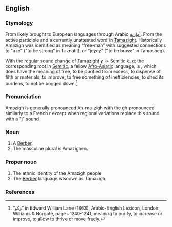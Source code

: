 {{also|amazigh}}
==English==

===Etymology===
From {{der|en|tzm|ⴰⵎⴰⵣⵉⵖ}} likely brought to European languages through Arabic [[أمازيغ]]. From the active participle {{m|tzm|ⴰⵎ}} and {{m|tzm|ⴰⵣⵉⵖ}} a currently unattested word in [[Tamazight]]. Historically Amazigh was identified as meaning “free-man” with suggested connections to "aze" ("to be strong" in Taznatit), or "jeɣeɣ" ("to be brave" in Tamasheq).

With the regular sound change of [[Tamazight]] [[ɣ]] → Semitic [[k]], [[q]]; the corresponding root in [[Semitic]], a fellow [[Afro-Asiatic]] language, is {{ar-root|ز|ك|و|nocat=1}}, which does have the meaning of free, to be purified from excess, to dispense of filth or materials, to improve, to free something of inefficiencies, to shed its burdens, to not be bogged down.<ref name="Lane">“زكو” in Edward William Lane (1863), Arabic-English Lexicon, London: Williams & Norgate, pages 1240-1241, meaning to purify, to increase or improve, to allow to thrive or move freely.</ref>

===Pronunciation===
{{rfp|lang=en}}
Amazigh is generally pronounced Ah-ma-zigh with the gh pronounced similarly to a French r except when regional variations replace this sound with a "j" sound

===Noun===
{{en-noun}}

# A [[Berber]].
# The masculine plural is Amazighen.

===Proper noun===
{{en-proper noun}}

# The ethnic identity of the Amazigh people
# The [[Berber]] language is known as Tamazigh.

===References===
<references/>